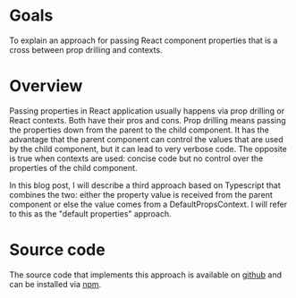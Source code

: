 # Goals

To explain an approach for passing React component properties that is a cross between prop drilling
and contexts.

# Overview

Passing properties in React application usually happens via prop drilling or React contexts. Both have their pros and cons.
Prop drilling means passing the properties down from the parent to the child component. It has the advantage that the parent
component can control the values that are used by the child component, but it can lead to very verbose code.
The opposite is true when contexts are used: concise code but no control over the properties of the child component.

In this blog post, I will describe a third approach based on Typescript that combines the two: either the property value is
received from the parent component or else the value comes from a DefaultPropsContext. I will refer to this as the "default properties" approach.

# Source code

The source code that implements this approach is available on [github](https://github.com/mnieber/react-default-props-context)
and can be installed via [npm](https://www.npmjs.com/package/react-default-props-context).

